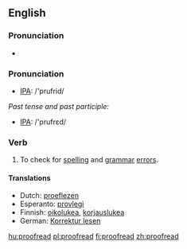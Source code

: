 ==English==

===Pronunciation===
*{{audio|en-us-proofread.ogg|Audio (US)}}

=== Pronunciation ===
*[[w:IPA|IPA]]: /'prufrid/

''Past tense and past participle:''
*[[w:IPA|IPA]]: /'prufrεd/

=== Verb ===
{{irregverb|'''to proofread'''|'''[[proofreads]]'''|'''proofread'''|'''proofread'''|'''[[proofreading]]'''}}

# To check for [[spelling]] and [[grammar]] [[error]]s.

====Translations====
{{top}}
*Dutch: [[proeflezen]]
*Esperanto: [[provlegi]]
*Finnish: [[oikolukea]], [[korjauslukea]]
*German: [[Korrektur lesen]]
{{mid}}
{{bottom}}

[[hu:proofread]]
[[pl:proofread]]
[[fi:proofread]]
[[zh:proofread]]